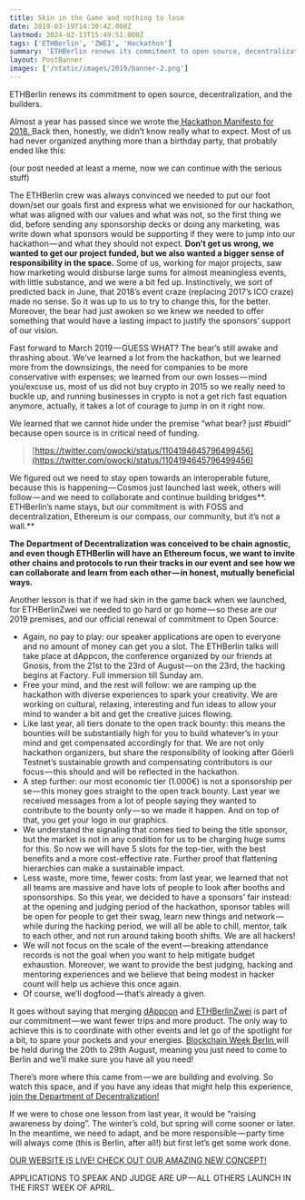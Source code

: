 ```yaml
---
title: Skin in the Game and nothing to lose
date: 2019-03-19T14:30:42.000Z
lastmod: 2024-02-13T15:49:51.000Z
tags: ['ETHBerlin', 'ZWEI', 'Hackathon']
summary: 'ETHBerlin renews its commitment to open source, decentralization, and the builders.'
layout: PostBanner
images: ['/static/images/2019/banner-2.png']
---
```


ETHBerlin renews its commitment to open source, decentralization, and the builders.

Almost a year has passed since we wrote the[ Hackathon Manifesto for 2018. ](/blog/2018/unapologetic)Back then, honestly, we didn’t know really what to expect. Most of us had never organized anything more than a birthday party, that probably ended like this:

(our post needed at least a meme, now we can continue with the serious stuff)

The ETHBerlin crew was always convinced we needed to put our foot down/set our goals first and express what we envisioned for our hackathon, what was aligned with our values and what was not, so the first thing we did, before sending any sponsorship decks or doing any marketing, was write down what sponsors would be supporting if they were to jump into our hackathon — and what they should not expect. **Don’t get us wrong, we wanted to get our project funded, but we also wanted a bigger sense of responsibility in the space.** Some of us, working for major projects, saw how marketing would disburse large sums for almost meaningless events, with little substance, and we were a bit fed up. Instinctively, we sort of predicted back in June, that 2018’s event craze (replacing 2017’s ICO craze) made no sense. So it was up to us to try to change this, for the better. Moreover, the bear had just awoken so we knew we needed to offer something that would have a lasting impact to justify the sponsors’ support of our vision.

Fast forward to March 2019 — GUESS WHAT? The bear’s still awake and thrashing about. We’ve learned a lot from the hackathon, but we learned more from the downsizings, the need for companies to be more conservative with expenses; we learned from our own losses — mind you/excuse us, most of us did not buy crypto in 2015 so we really need to buckle up, and running businesses in crypto is not a get rich fast equation anymore, actually, it takes a lot of courage to jump in on it right now.

We learned that we cannot hide under the premise “what bear? just #buidl” because open source is in critical need of funding.

> [https://twitter.com/owocki/status/1104194645796499456](https://twitter.com/owocki/status/1104194645796499456)

We figured out we need to stay open towards an interoperable future, because this is happening — Cosmos just launched last week, others will follow — and we need to collaborate and continue building bridges**. ETHBerlin’s name stays, but our commitment is with FOSS and decentralization, Ethereum is our compass, our community, but it’s not a wall.**

**The Department of Decentralization was conceived to be chain agnostic, and even though ETHBerlin will have an Ethereum focus, we want to invite other chains and protocols to run their tracks in our event and see how we can collaborate and learn from each other — in honest, mutually beneficial ways.**

Another lesson is that if we had skin in the game back when we launched, for ETHBerlinZwei we needed to go hard or go home — so these are our 2019 premises, and our official renewal of commitment to Open Source:

- Again, no pay to play: our speaker applications are open to everyone and no amount of money can get you a slot. The ETHBerlin talks will take place at dAppcon, the conference organized by our friends at Gnosis, from the 21st to the 23rd of August — on the 23rd, the hacking begins at Factory. Full immersion till Sunday am.
- Free your mind, and the rest will follow: we are ramping up the hackathon with diverse experiences to spark your creativity. We are working on cultural, relaxing, interesting and fun ideas to allow your mind to wander a bit and get the creative juices flowing.
- Like last year, all tiers donate to the open track bounty: this means the bounties will be substantially high for you to build whatever’s in your mind and get compensated accordingly for that. We are not only hackathon organizers, but share the responsibility of looking after Göerli Testnet’s sustainable growth and compensating contributors is our focus — this should and will be reflected in the hackathon.
- A step further: our most economic tier (1.000€) is not a sponsorship per se — this money goes straight to the open track bounty. Last year we received messages from a lot of people saying they wanted to contribute to the bounty only — so we made it happen. And on top of that, you get your logo in our graphics.
- We understand the signaling that comes tied to being the title sponsor, but the market is not in any condition for us to be charging huge sums for this. So now we will have 5 slots for the top-tier, with the best benefits and a more cost-effective rate. Further proof that flattening hierarchies can make a sustainable impact.
- Less waste, more time, fewer costs: from last year, we learned that not all teams are massive and have lots of people to look after booths and sponsorships. So this year, we decided to have a sponsors’ fair instead: at the opening and judging period of the hackathon, sponsor tables will be open for people to get their swag, learn new things and network — while during the hacking period, we will all be able to chill, mentor, talk to each other, and not run around taking booth shifts. We are all hackers!
- We will not focus on the scale of the event — breaking attendance records is not the goal when you want to help mitigate budget exhaustion. Moreover, we want to provide the best judging, hacking and mentoring experiences and we believe that being modest in hacker count will help us achieve this once again.
- Of course, we’ll dogfood — that’s already a given.

It goes without saying that merging [dAppcon](http://dappcon.io/) and [ETHBerlinZwei](https://ethberlinzwei.com/) is part of our commitment — we want fewer trips and more product. The only way to achieve this is to coordinate with other events and let go of the spotlight for a bit, to spare your pockets and your energies. [Blockchain Week Berlin ](https://blockchainweek.berlin/)will be held during the 20th to 29th August, meaning you just need to come to Berlin and we’ll make sure you have all you need!

There’s more where this came from — we are building and evolving. So watch this space, and if you have any ideas that might help this experience, [join the Department of Decentralization!](http://decentralala.com/)

If we were to chose one lesson from last year, it would be “raising awareness by doing”. The winter’s cold, but spring will come sooner or later. In the meantime, we need to adapt, and be more responsible — party time will always come (this is Berlin, after all!) but first let’s get some work done.

[OUR WEBSITE IS LIVE! CHECK OUT OUR AMAZING NEW CONCEPT!](https://ethberlinzwei.com/)

APPLICATIONS TO SPEAK AND JUDGE ARE UP — ALL OTHERS LAUNCH IN THE FIRST WEEK OF APRIL.
